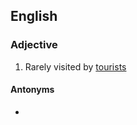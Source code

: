 ==English==

===Adjective===
{{en-adj}}

# Rarely visited by [[tourist]]s

====Antonyms====
* {{l|en|touristed}}